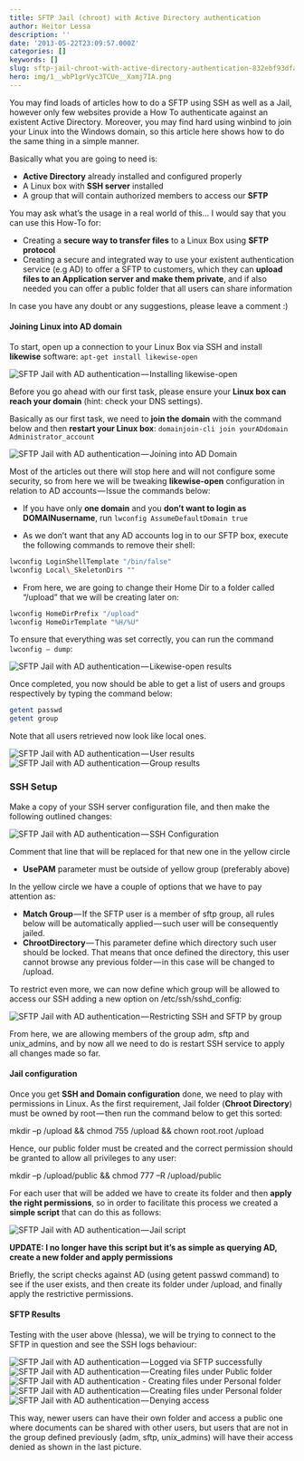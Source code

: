 ```yaml
---
title: SFTP Jail (chroot) with Active Directory authentication
author: Heitor Lessa
description: ''
date: '2013-05-22T23:09:57.000Z'
categories: []
keywords: []
slug: sftp-jail-chroot-with-active-directory-authentication-832ebf93dfa8
hero: img/1__wbP1grVyc3TCUe__Xamj7IA.png
---
```


You may find loads of articles how to do a SFTP using SSH as well as a Jail, however only few websites provide a How To authenticate against an existent Active Directory. Moreover, you may find hard using winbind to join your Linux into the Windows domain, so this article here shows how to do the same thing in a simple manner.

Basically what you are going to need is:

* **Active Directory** already installed and configured properly
* A Linux box with **SSH server** installed
* A group that will contain authorized members to access our **SFTP**

You may ask what’s the usage in a real world of this… I would say that you can use this How-To for:

* Creating a **secure way to transfer files** to a Linux Box using **SFTP protocol**
* Creating a secure and integrated way to use your existent authentication service (e.g AD) to offer a SFTP to customers, which they can **upload files to an Application server and make them private**, and if also needed you can offer a public folder that all users can share information

In case you have any doubt or any suggestions, please leave a comment :)

#### Joining Linux into AD domain

To start, open up a connection to your Linux Box via SSH and install **likewise** software: `apt-get install likewise-open`

![SFTP Jail with AD authentication — Installing likewise-open](img/1__mQ2LmLZPor3Ip4kYwH5UoQ.png)

Before you go ahead with our first task, please ensure your **Linux box can reach your domain** (hint: check your DNS settings).

Basically as our first task, we need to **join the domain** with the command below and then **restart your Linux box**: `domainjoin-cli join yourADdomain Administrator_account`

![SFTP Jail with AD authentication — Joining into AD Domain](img/1__Pu6sSimtBVC281fHDkU0YQ.png)

Most of the articles out there will stop here and will not configure some security, so from here we will be tweaking **likewise-open** configuration in relation to AD accounts — Issue the commands below:

* If you have only **one domain** and you **don’t want to login as DOMAINusername**, run `lwconfig AssumeDefaultDomain true`

* As we don’t want that any AD accounts log in to our SFTP box, execute the following commands to remove their shell:

```bash
lwconfig LoginShellTemplate "/bin/false"  
lwconfig Local\_SkeletonDirs ""
```

* From here, we are going to change their Home Dir to a folder called “/upload” that we will be creating later on:

```bash
lwconfig HomeDirPrefix "/upload"  
lwconfig HomeDirTemplate "%H/%U"
```

To ensure that everything was set correctly, you can run the command `lwconfig — dump`:

![SFTP Jail with AD authentication — Likewise-open results](img/1__OJagtvMxJ8fi9Kk1TAB0Hw.png)

Once completed, you now should be able to get a list of users and groups respectively by typing the command below:

```bash
getent passwd  
getent group
```

Note that all users retrieved now look like local ones.

![SFTP Jail with AD authentication — User results](img/1__OWCbMUwM3viaktaH3BOSBQ.png)
![SFTP Jail with AD authentication — Group results](img/1__4tJV6VkaCTePlQxj7WUZoQ.png)

### SSH Setup

Make a copy of your SSH server configuration file, and then make the following outlined changes:

![SFTP Jail with AD authentication — SSH Configuration](img/1__p1KnKQEOIZxOQCkwr__9AOQ.png)

Comment that line that will be replaced for that new one in the yellow circle

* **UsePAM** parameter must be outside of yellow group (preferably above)

In the yellow circle we have a couple of options that we have to pay attention as:

* **Match Group** — If the SFTP user is a member of sftp group, all rules below will be automatically applied — such user will be consequently jailed.
* **ChrootDirectory** — This parameter define which directory such user should be locked. That means that once defined the directory, this user cannot browse any previous folder — in this case will be changed to /upload.

To restrict even more, we can now define which group will be allowed to access our SSH adding a new option on /etc/ssh/sshd\_config:

![SFTP Jail with AD authentication — Restricting SSH and SFTP by group](img/1__EX6hX8sUlCwZpRnrak0g0Q.png)

From here, we are allowing members of the group adm, sftp and unix\_admins, and by now all we need to do is restart SSH service to apply all changes made so far.

#### Jail configuration

Once you get **SSH and Domain configuration** done, we need to play with permissions in Linux. As the first requirement, Jail folder (**Chroot Directory**) must be owned by root — then run the command below to get this sorted:

mkdir –p /upload && chmod 755 /upload && chown root.root /upload

Hence, our public folder must be created and the correct permission should be granted to allow all privileges to any user:

mkdir –p /upload/public && chmod 777 –R /upload/public

For each user that will be added we have to create its folder and then **apply the right permissions**, so in order to facilitate this process we created a **simple script** that can do this as follows:

![SFTP Jail with AD authentication — Jail script](img/1__KIVszPmOMDGIf9q2X__TnNQ.png)

**UPDATE: I no longer have this script but it’s as simple as querying AD, create a new folder and apply permissions**

Briefly, the script checks against AD (using getent passwd command) to see if the user exists, and then create its folder under /upload, and finally apply the restrictive permissions.

#### SFTP Results

Testing with the user above (hlessa), we will be trying to connect to the SFTP in question and see the SSH logs behaviour:

![SFTP Jail with AD authentication — Logged via SFTP successfully](img/1__oei7Ya5mCFhH__nngTt9fJQ.png)
![SFTP Jail with AD authentication — Creating files under Public folder](img/1__wbP1grVyc3TCUe__Xamj7IA.png)
![SFTP Jail with AD authentication - Creating files under Personal folder](https://cdn-images-1.medium.com/max/800/0*8eCD3t526Utg6Prb.png)
![SFTP Jail with AD authentication — Creating files under Personal folder](img/1__93Lw__zwFQuxcSuftO0WJiA.png)
![SFTP Jail with AD authentication — Denying access](img/1__1rKdyW0FXcXpoUnxXY9eyA.png)

This way, newer users can have their own folder and access a public one where documents can be shared with other users, but users that are not in the group defined previously (adm, sftp, unix\_admins) will have their access denied as shown in the last picture.